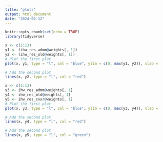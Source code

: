 ```yaml
---
title: "plots"
output: html_document
date: "2024-02-12"
---
```


```r
knitr::opts_chunk$set(echo = TRUE)
library(tidyverse)
```

```r

x <- c(1:13)
y1 <- (ihw_res_admm@weights[, 1])
y2 <- (ihw_res_old@weights[, 1])
# Plot the first plot
plot(x, y1, type = "l", col = "blue", ylim = c(0, max(y1, y2)), xlab = "x", ylab = "y")

# Add the second plot
lines(x, y2, type = "l", col = "red")

```

```r
x <- c(1:13)
y3 <- ihw_res_admm@weights[, 1]
y4 <- ihw_res_old@weights[, 1]
y5 <- ihw_res_cvxr@weights[, 1]
# Plot the first plot
plot(x, y3, type = "l", col = "blue", ylim = c(0, max(y3, y4)), xlab = "x", ylab = "y")

# Add the second plot
lines(x, y4, type = "l", col = "red")

# Add the second plot
lines(x, y5, type = "l", col = "green")

```